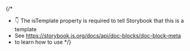 
{/*
  * 👇 The isTemplate property is required to tell Storybook that this is a template
  * See https://storybook.js.org/docs/api/doc-blocks/doc-block-meta
  * to learn how to use
*/}

<Meta isTemplate />

<Title />
<Description />

## Default implementation

<Primary />
<Controls />

{/* --- */}
{/* ## Additional variations */}
{/* Listed below are additional variations of the component. */}
{/* <Stories /> */}
